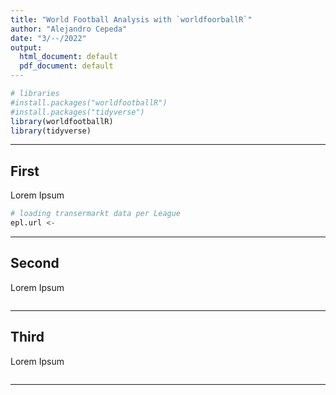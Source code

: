 ```yaml
---
title: "World Football Analysis with `worldfoorballR`"
author: "Alejandro Cepeda"
date: "3/--/2022"
output:
  html_document: default
  pdf_document: default
---
```


```r
# libraries
#install.packages("worldfootballR")
#install.packages("tidyverse")
library(worldfootballR)
library(tidyverse)

```

------------------------------------------------------------------------

## First

Lorem Ipsum

```r
# loading transermarkt data per League
epl.url <- 

```

------------------------------------------------------------------------

## Second

Lorem Ipsum

```r

```

------------------------------------------------------------------------

## Third

Lorem Ipsum

```r

```

------------------------------------------------------------------------
